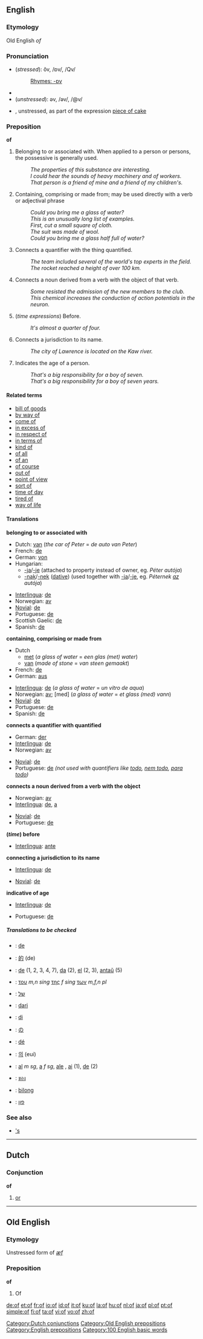 {{see|OF|of-|off}}
==English==

{{rank|N/A|N/A|the|2|of|and|to|in}}

===Etymology===
Old English ''of''

===Pronunciation===
*(''stressed''): ŏv, /ɒv/, /Qv/
*: [[Rhymes:English:-ɒv|Rhymes: -ɒv]]
*{{audio|en-us-of.ogg|Audio (US)}}
*(''unstressed''): əv, /əv/, /@v/
*{{audio|en-us-piece_of_cake.ogg|Audio (US)}}, unstressed, as part of the expression [[piece of cake]]
<!-- unstressed syllables can't carry a rhyme -->

===Preposition===
'''of'''

<!-- Please think twice before trimming down the list of examples. I'm trying to avoid a huge list of nearly similar senses and instead directly illustrate various constructions that might not be obvious to a non-native speaker. See the talk page for a more detailed (but still incomplete) breakdown --dmh -->
# Belonging to or associated with. When applied to a person or persons, the possessive is generally used.
#: ''The properties of this substance are interesting.'' <!-- Belonging to (better example?) -->
#: ''I could hear the sounds of heavy machinery and of workers.'' <!-- Associated with -->
#: ''That person is a friend of mine and a friend of my children's.'' <!-- possessive -->
# Containing, comprising or made from; may be used directly with a verb or adjectival phrase
#: ''Could you bring me a glass of water?'' <!-- containing -->
#: ''This is an unusually long list of examples.'' <!-- comprising (not physically containing) -->
#: ''First, cut a small square of cloth.'' <!-- made from -->
#: ''The suit was made of wool.'' <!-- used directly with verb -->
#: ''Could you bring me a glass half full of water?'' <!-- used with adjectival phrase -->
# Connects a quantifier with the thing quantified.
#: ''The team included several of the world's top experts in the field.'' <!-- quantifier of quantified -->
#: ''The rocket reached a height of over 100 km.'' <!-- quantified of quantifier -->
# Connects a noun derived from a verb with the object of that verb.
#: ''Some resisted the admission of the new members to the club.''
#: ''This chemical increases the conduction of action potentials in the neuron.''
# (''time expressions'') Before.
#: ''It's almost a quarter of four.''
# Connects a jurisdiction to its name.
#: ''The city of Lawrence is located on the Kaw river.''
# Indicates the age of a person.
#: ''That's a big responsibility for a boy of seven.'' <!-- ''years'' may be left implicit (as with ages in general) -->
#: ''That's a big responsibility for a boy of seven years.''

====Related terms====
*[[bill of goods]]
*[[by way of]]
*[[come of]]
*[[in excess of]]
*[[in respect of]]
*[[in terms of]]
*[[kind of]]
*[[of all]]
*[[of an]]
*[[of course]]
*[[out of]]
*[[point of view]]
*[[sort of]]
*[[time of day]]
*[[tired of]]
*[[way of life]]

====Translations====
'''belonging to or associated with'''
{{top}}
*Dutch: [[van]] (''the car of Peter'' = ''de auto van Peter'')
*French: [[de#French|de]]
*German: [[von]]
*Hungarian:
**[[-ja]]/[[-je]] (attached to property instead of owner, eg. ''Péter autója'')
**[[-nak]]/[[-nek]] ([[dative]]) (used together with [[-ja]]/[[-je]], eg. ''Péternek [[az]] autója'')
{{mid}}
*[[Interlingua]]: [[de]]
*Norwegian: [[av]]
*[[Novial]]: [[de]]
*Portuguese: [[de]]
*Scottish Gaelic: [[de]]
*Spanish: [[de#Spanish|de]]
{{bottom}}

'''containing, comprising or made from'''
{{top}}
*Dutch
**[[met]] (''a glass of water'' = ''een glas (met) water'')
**[[van]] (''made of stone'' = ''van steen gemaakt'')
*French: [[de#French|de]]
*German: [[aus]]
{{mid}}
*[[Interlingua]]: [[de]] (''a glass of water'' = ''un vitro de aqua'')
*Norwegian: [[av]]; [med] (''a glass of water'' = ''et glass (med) vann'')
*[[Novial]]: [[de]]
*Portuguese: [[de]]
*Spanish: [[de#Spanish|de]]
{{bottom}}

'''connects a quantifier with quantified'''
{{top}}
*German: [[der]]
*[[Interlingua]]: [[de]]
*Norwegian: [[av]]
{{mid}}
*[[Novial]]: [[de]]
*Portuguese: [[de]] ''(not used with quantifiers like [[todo]], [[nem todo]], [[para todo]])''
{{bottom}}

'''connects a noun derived from a verb with the object'''
{{top}}
*Norwegian: [[av]]
*[[Interlingua]]: [[de]], [[a]]
{{mid}}
*[[Novial]]: [[de]]
*Portuguese: [[de]]
{{bottom}}

'''(''time'') before'''
{{top}}
*[[Interlingua]]: [[ante]]
{{mid}}
{{bottom}}

'''connecting a jurisdiction to its name'''
{{top}}
*[[Interlingua]]: [[de]]
{{mid}}
*[[Novial]]: [[de]]
{{bottom}}

'''indicative of age'''
{{top}}
*[[Interlingua]]: [[de]]
{{mid}}
*Portuguese: [[de]]
{{bottom}}

=====Translations to be checked=====
{{checktrans}}

*{{ttbc|Catalan}}: [[de]]
*{{ttbc|Chinese}}: [[的]] (de)
*{{ttbc|Esperanto}}: [[de]] (1, 2, 3, 4, 7), [[da]] (2), [[el]] (2, 3), [[antaŭ]] (5)
*{{ttbc|Greek}}: [[του]] ''m,n sing'' [[της]] ''f sing'' [[των]] ''m,f,n pl''
*{{ttbc|Hebrew}}: [[של]]
*{{ttbc|Indonesian}}: [[dari]]
*{{ttbc|Italian}}: [[di]]
*{{ttbc|Japanese}}: [[の]]
*{{ttbc|Jèrriais}}: [[dé]]
*{{ttbc|Korean}}: [[의]] (eui)
*{{ttbc|Romanian}}: [[al]] ''m sg'', [[a]] ''f sg'', [[ale]] {{f}} {{p}}, [[ai]] {{m}} {{p}} (1), [[de]] (2)
*{{ttbc|Thai}}: [[ของ]]
*{{ttbc|Tok Pisin}}: [[bilong]]
*{{ttbc|Yiddish}}: [[פון]]

===See also===
*[['s]]

----

==Dutch==

===Conjunction===
'''of'''

# [[or]]

[[Category:Dutch conjunctions]]

----

==Old English==

===Etymology===
Unstressed form of ''[[æf]]''

===Preposition===
'''of'''

# Of

[[Category:Old English prepositions]]
[[Category:English prepositions]]
[[Category:100 English basic words]]

[[de:of]]
[[et:of]]
[[fr:of]]
[[io:of]]
[[id:of]]
[[it:of]]
[[ku:of]]
[[la:of]]
[[hu:of]]
[[nl:of]]
[[ja:of]]
[[pl:of]]
[[pt:of]]
[[simple:of]]
[[fi:of]]
[[ta:of]]
[[vi:of]]
[[vo:of]]
[[zh:of]]